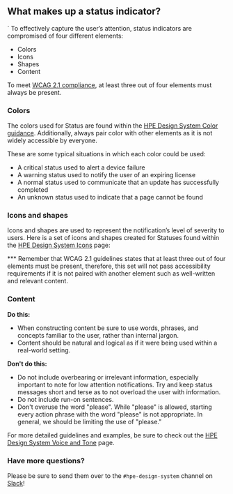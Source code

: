 

## What makes up a status indicator?
`
To effectively capture the user’s attention, status indicators are compromised of four different elements:

- Colors
- Icons
- Shapes
- Content

To meet [WCAG 2.1 compliance](https://www.w3.org/WAI/WCAG21/quickref/#status-messages), at least three out of four elements must always be present.

### Colors

The colors used for Status are found within the [HPE Design System Color guidance](https://design-system.hpe.design/foundation/color#status-colors). Additionally, always pair color with other elements as it is not widely accessible by everyone.

These are some typical situations in which each color could be used:

- A critical status used to alert a device failure
- A warning status used to notify the user of an expiring license
- A normal status used to communicate that an update has successfully completed
- An unknown status used to indicate that a page cannot be found

### Icons and shapes

Icons and shapes are used to represent the notification’s level of severity to users. Here is a set of icons and shapes created for Statuses found within the [HPE Design System Icons](https://design-system.hpe.design/foundation/icons) page:

<StatusBox />

\*\*\* Remember that WCAG 2.1 guidelines states that at least three out of four elements must be present, therefore, this set will not pass accessibility requirements if it is not paired with another element such as well-written and relevant content.

### Content

**Do this:**

- When constructing content be sure to use words, phrases, and concepts familiar to the user, rather than internal jargon.
- Content should be natural and logical as if it were being used within a real-world setting.

**Don't do this:**

- Do not include overbearing or irrelevant information, especially important to note for low attention notifications. Try and keep status messages short and terse as to not overload the user with information.
- Do not include run-on sentences.
- Don't overuse the word "please". While "please" is allowed, starting every action phrase with the word "please" is not appropriate. In general, we should be limiting the use of "please."

For more detailed guidelines and examples, be sure to check out the [HPE Design System Voice and Tone](https://design-system.hpe.design/foundation/voice-and-tone#case-study) page.

### Have more questions?

Please be sure to send them over to the `#hpe-design-system` channel on [Slack](https://slack-invite.grommet.io/)!
